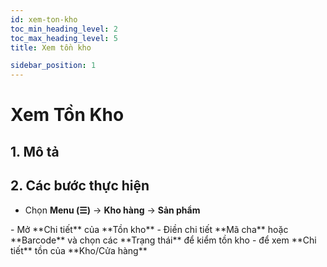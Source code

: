 ```yaml
---
id: xem-ton-kho
toc_min_heading_level: 2
toc_max_heading_level: 5
title: Xem tồn kho 

sidebar_position: 1
---
```




# Xem Tồn Kho
## 1. Mô tả

## 2. Các bước thực hiện
- Chọn **Menu (☰)** → **Kho hàng** → **Sản phẩm**
<CustomImage src="/img/dieuchuyen1(test).png" alt="Ảnh Xem tồn kho" />
- Mở **Chi tiết** của **Tồn kho**
<CustomImage src="/img/xem-ton-kho.png" alt="Ảnh Xem tồn kho" />
- Điền chi tiết **Mã cha** hoặc **Barcode** và chọn các **Trạng thái** để kiểm tồn kho
<CustomImage src="/img/xem-ton-kho1.png" alt="Ảnh Xem tồn kho" />
- <SideBySideTextImage text="Chọn"src="/img/chi-tiet2.png"  width="70px" height="40px" />  để xem **Chi tiết** tồn của **Kho/Cửa hàng**
<CustomImage src="/img/xem-ton-kho2.png" alt="Ảnh Xem tồn kho" />
